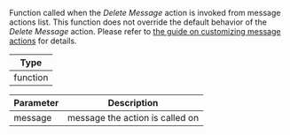 Function called when the *Delete Message* action is invoked from message actions list.
This function does not override the default behavior of the *Delete Message* action.
Please refer to [the guide on customizing message actions](../../../../guides/message_actions_customization.mdx) for details.

| Type |
| - |
| function |

| Parameter | Description |
| - | - |
| message | message the action is called on |

